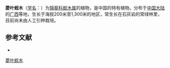 {{Speciesbox
| name = 菱叶蚬木
| status = 
| status_system = 
| image = 
| genus = Excentrodendron
| species = rhombifolium
| authority = H.
}}

'''菱叶蚬木'''（[[学名|学名]]：{{lang|la|''Excentrodendron rhombifolium''}}）为[[锦葵科|锦葵科]][[蚬木属|蚬木属]]的植物，是中国的特有植物。分布于[[中国大陆|中国大陆]]的[[广西|广西]]等地，生长于海拔200米至1,300米的地区，常生长在石灰岩的常绿林里，目前尚未由人工引种栽培。

== 参考文献 ==
<div class="references-small">
* {{cite web| url =http://www.bioinfo.cn/db05/KmzwSpecies.php?action=view&id=22492| title =菱叶蚬木| work =《中国高等植物数据库全库》| publisher =中国科学院微生物研究所| author =昆明植物研究所| accessdate =2009-02-25| deadurl =yes| archiveurl =https://web.archive.org/web/20160305034753/http://www.bioinfo.cn/db05/KmzwSpecies.php?action=view&id=22492| archivedate =2016-03-05}}
</div>
{{Taxonbar|from=Q15231462}}

[[Category:柄翅果属|菱叶蚬木]]


{{植物小作品}}